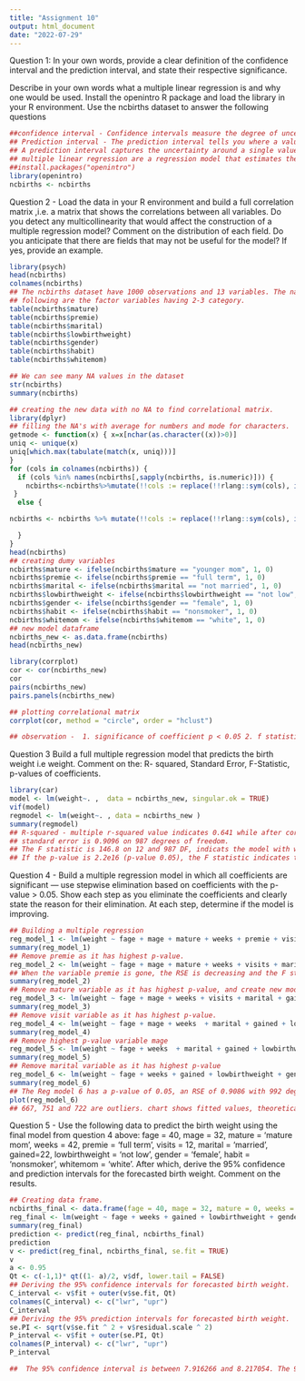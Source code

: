 ```yaml
---
title: "Assignment 10"
output: html_document
date: "2022-07-29"
---
```

Question 1: In your own words, provide a clear definition of the confidence interval and the prediction interval, and 
state their respective significance.  
 
Describe in your own words what a multiple linear regression is and why one would be used. 
Install the openintro R package and load the library in your R environment. Use the ncbirths dataset to 
answer the following questions 
```r
##confidence interval - Confidence intervals measure the degree of uncertainty or certainty in a sampling method. Any number of probability limits can be taken, with the most common being a 95% or 99% confidence level. Confidence intervals are conducted using statistical methods.
## Prediction interval - The prediction interval tells you where a value will fall in the future.
## A prediction interval captures the uncertainty around a single value. A confidence interval captures the uncertainty around the mean predicted values. Thus, a prediction interval will always be wider than a confidence interval for the same value
## multiple linear regression are a regression model that estimates the relationship between a quantitative dependent variable and two or more independent variables using a straight line. It helps to show prediction values for the future with available past data and we can create a plot to show the multiple lines in a plot.
##install.packages("openintro")
library(openintro)
ncbirths <- ncbirths
```

Question 2 - Load the data in your R environment and build a full correlation matrix ,i.e. a matrix that shows the 
correlations between all variables. Do you detect any multicollinearity that would affect the construction 
of a multiple regression model? Comment on the distribution of each field. Do you anticipate that there 
are fields that may not be useful for the model? If yes, provide an example. 

```r
library(psych)
head(ncbirths)
colnames(ncbirths)
## The ncbirths dataset have 1000 observations and 13 variables. The names of the variables are "fage", "mage", "mature", "weeks", "premie", "visits", "marital", "gained", "weight", "lowbirthweight", "gender", "habit", "whitemom". fage is the father`s 12 months of birth. mage is the mother’s 12 months of birth. Weeks are period of a being pregnant in weeks. 
## following are the factor variables having 2-3 category.
table(ncbirths$mature)
table(ncbirths$premie)
table(ncbirths$marital)
table(ncbirths$lowbirthweight)
table(ncbirths$gender)
table(ncbirths$habit)
table(ncbirths$whitemom)

## We can see many NA values in the dataset 
str(ncbirths)
summary(ncbirths)

## creating the new data with no NA to find correlational matrix. 
library(dplyr)
## filling the NA's with average for numbers and mode for characters.
getmode <- function(x) { x=x[nchar(as.character((x))>0)]
uniq <- unique(x)
uniq[which.max(tabulate(match(x, uniq)))]
}
for (cols in colnames(ncbirths)) {
  if (cols %in% names(ncbirths[,sapply(ncbirths, is.numeric)])) {
    ncbirths<-ncbirths%>%mutate(!!cols := replace(!!rlang::sym(cols), is.na(!!rlang::sym(cols)), mean(!!rlang::sym(cols), na.rm=TRUE)))
 }
  else {

ncbirths <- ncbirths %>% mutate(!!cols := replace(!!rlang::sym(cols), is.na(!!rlang::sym(cols)==""), getmode(!!rlang::sym(cols))))

  }
}
head(ncbirths)
## creating dumy variables 
ncbirths$mature <- ifelse(ncbirths$mature == "younger mom", 1, 0)
ncbirths$premie <- ifelse(ncbirths$premie == "full term", 1, 0)
ncbirths$marital <- ifelse(ncbirths$marital == "not married", 1, 0)
ncbirths$lowbirthweight <- ifelse(ncbirths$lowbirthweight == "not low", 1, 0)
ncbirths$gender <- ifelse(ncbirths$gender == "female", 1, 0)
ncbirths$habit <- ifelse(ncbirths$habit == "nonsmoker", 1, 0)
ncbirths$whitemom <- ifelse(ncbirths$whitemom == "white", 1, 0)
## new model dataframe 
ncbirths_new <- as.data.frame(ncbirths)
head(ncbirths_new)
```



```r
library(corrplot)
cor <- cor(ncbirths_new)
cor
pairs(ncbirths_new)
pairs.panels(ncbirths_new)

## plotting correlational matrix
corrplot(cor, method = "circle", order = "hclust")

## observation -  1. significance of coefficient p < 0.05 2. f statistics - for overall model whether have sufficiant data and statistically alright, 3. R2 which tells model fits training data set, 4.validation of testing dataset = MSE AND MAD comparing it to other models
```
Question 3 Build a full multiple regression model that predicts the birth weight i.e weight. Comment on the: R- 
squared, Standard Error, F-Statistic, p-values of coefficients. 
```r
library(car)
model <- lm(weight~. ,  data = ncbirths_new, singular.ok = TRUE)
vif(model)
regmodel <- lm(weight~. , data = ncbirths_new )
summary(regmodel)
## R-squared - multiple r-squared value indicates 0.641 while after correction the adjusted r-squared indicates 0.6366.
## standard error is 0.9096 on 987 degrees of freedom. 
## The F statistic is 146.8 on 12 and 987 DF, indicats the model with weight variables fits the data better. 
## If the p-value is 2.2e16 (p-value 0.05), the F statistic indicates that the predictor (weight) is strongly associated with the outcome variable.

```
Question 4 - Build a multiple regression model in which all coefficients are significant — use stepwise elimination 
based on coefficients with the p-value > 0.05. Show each step as you eliminate the coefficients and clearly 
state the reason for their elimination. At each step, determine if the model is improving. 
```r
## Building a multiple regression 
reg_model_1 <- lm(weight ~ fage + mage + mature + weeks + premie + visits + marital + gained + lowbirthweight + gender + habit + whitemom, data = ncbirths_new)
summary(reg_model_1)
## Remove premie as it has highest p-value.
reg_model_2 <- lm(weight ~ fage + mage + mature + weeks + visits + marital + gained + lowbirthweight + gender + habit + whitemom, data = ncbirths_new)
## When the variable premie is gone, the RSE is decreasing and the F statistic is increasing, indicating that the model is improving.
summary(reg_model_2)
## Remove mature variable as it has highest p-value, and create new model to improve the model.
reg_model_3 <- lm(weight ~ fage + mage + weeks + visits + marital + gained + lowbirthweight + gender + habit + whitemom, data = ncbirths_new)
summary(reg_model_3)
## Remove visit variable as it has highest p-value.
reg_model_4 <- lm(weight ~ fage + mage + weeks  + marital + gained + lowbirthweight + gender + habit + whitemom, data = ncbirths_new)
summary(reg_model_4)
## Remove highest p-value variable mage
reg_model_5 <- lm(weight ~ fage + weeks  + marital + gained + lowbirthweight + gender + habit + whitemom, data = ncbirths_new)
summary(reg_model_5)
## Remove marital variable as it has highest p-value
reg_model_6 <- lm(weight ~ fage + weeks + gained + lowbirthweight + gender + habit + whitemom, data = ncbirths_new)
summary(reg_model_6)
## The Reg model 6 has a p-value of 0.05, an RSE of 0.9086 with 992 degrees of freedom, a multiple Rsquared of 0.6399, an adjusted Rsquared of 0.6374 and an F statistic of 251.9 with 7 and 992 degrees of freedom,.
plot(reg_model_6)
## 667, 751 and 722 are outliers. chart shows fitted values, theoretical quantiles. 
```
Question 5 - Use the following data to predict the birth weight using the final model from question 4 above: fage = 40, 
mage = 32, mature = 'mature mom’, weeks = 42, premie = 'full term’, visits = 12, marital = ‘married', 
gained=22, lowbirthweight = 'not low’, gender = ‘female', habit = ‘nonsmoker', whitemom = ‘white’. 
After which, derive the 95% confidence and prediction intervals for the forecasted birth weight. Comment 
on the results. 
```r
## Creating data frame.
ncbirths_final <- data.frame(fage = 40, mage = 32, mature = 0, weeks = 42, premie = 1, visits = 12, marital = 0, gained = 22, lowbirthweight = 1, gender = 1, habit = 1, whitemom = 1)
reg_final <- lm(weight ~ fage + weeks + gained + lowbirthweight + gender + habit + whitemom, data = ncbirths_new)
summary(reg_final)
prediction <- predict(reg_final, ncbirths_final)
prediction
v <- predict(reg_final, ncbirths_final, se.fit = TRUE)
v
a <- 0.95
Qt <- c(-1,1)* qt((1- a)/2, v$df, lower.tail = FALSE)
## Deriving the 95% confidence intervals for forecasted birth weight.
C_interval <- v$fit + outer(v$se.fit, Qt)
colnames(C_interval) <- c("lwr", "upr")
C_interval
## Deriving the 95% prediction intervals for forecasted birth weight.
se.PI <- sqrt(v$se.fit ^ 2 + v$residual.scale ^ 2)
P_interval <- v$fit + outer(se.PI, Qt)
colnames(P_interval) <- c("lwr", "upr")
P_interval

##  The 95% confidence interval is between 7.916266 and 8.217054. The 95% prediction intervals for this model are 6.277374 and 9.855946.
```

